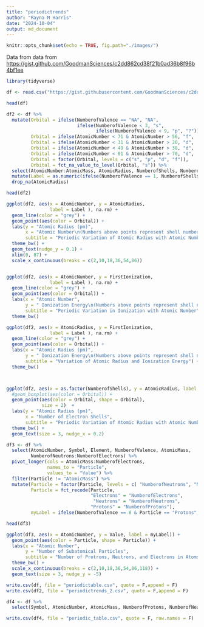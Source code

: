 ```yaml
---
title: "periodictrends"
author: "Rayna M Harris"
date: "2024-10-04"
output: md_document
---
```


```r
knitr::opts_chunk$set(echo = TRUE, fig.path="./images/")
```


Data from data from <https://gist.github.com/GoodmanSciences/c2dd862cd38f21b0ad36b8f96b4bf1ee>


```r
library(tidyverse)

df <- read.csv("https://gist.githubusercontent.com/GoodmanSciences/c2dd862cd38f21b0ad36b8f96b4bf1ee/raw/1d92663004489a5b6926e944c1b3d9ec5c40900e/Periodic%2520Table%2520of%2520Elements.csv")

head(df)

df2 <- df %>%
  mutate(Orbital = ifelse(NumberofValence == "NA", "NA",
                          ifelse(NumberofValence < 3, "s",
                                 ifelse(NumberofValence < 9, "p", "?"))),
         Orbital = ifelse(AtomicNumber < 71 & AtomicNumber > 56, "f",  Orbital),
         Orbital = ifelse(AtomicNumber < 31 & AtomicNumber > 20, "d",  Orbital),
         Orbital = ifelse(AtomicNumber < 49 & AtomicNumber > 38, "d",  Orbital),
         Orbital = ifelse(AtomicNumber < 81 & AtomicNumber > 70, "d",  Orbital),
         Orbital = factor(Orbital, levels = c("s", "p", "d", "f")),
         Orbital = fct_na_value_to_level(Orbital, "s")) %>%
  select(AtomicNumber:AtomicMass, AtomicRadius, NumberofShells, NumberofValence, Orbital, FirstIonization) %>%
  mutate(Label = as.numeric(ifelse(NumberofValence == 1, NumberofShells, ""))) %>%
  drop_na(AtomicRadius) 

head(df2)

ggplot(df2, aes(x = AtomicNumber, y = AtomicRadius,
                label = Label ), na.rm) +
  geom_line(color = "grey") +
  geom_point(aes(color = Orbital)) +
  labs(y = "Atomic Radius (pm)",
       x = "Atomic Number\n(Numbers above points represent shell numbers.)",
       subtitle = "Periodic Variation of Atomic Radius with Atomic Number") +
  theme_bw() +
  geom_text(nudge_y = 0.1) +
  xlim(0, 87) +
  scale_x_continuous(breaks = c(2,10,18,36,54,86)) 


ggplot(df2, aes(x = AtomicNumber, y = FirstIonization,
                label = Label ), na.rm) +
  geom_line(color = "grey") +
  geom_point(aes(color = Orbital)) +
  labs(x = "Atomic Number",
       y = " Ionization Energy\n(Numbers above points represent shell numbers.)",
       subtitle = "Periodic Variation in Ionization with Atomic Number") +
  theme_bw() 

ggplot(df2, aes(x = AtomicRadius, y = FirstIonization, 
                label = Label ), na.rm) +
  geom_line(color = "grey") +
  geom_point(aes(color = Orbital)) +
  labs(x = "Atomic Radius (pm)",
       y = " Ionization Energy\n(Numbers above points represent shell numbers.)",
       subtitle = "Variation of Atomic Radius and Ionization Energy") +
  theme_bw() 



ggplot(df2, aes(x = as.factor(NumberofShells), y = AtomicRadius, label = AtomicRadius)) +
  #geom_boxplot(aes(color = Orbital)) +
  geom_point(aes(color = Orbital, shape = Orbital),
             size = 2)  +
  labs(y = "Atomic Radius (pm)",
       x = "Number of Electron Shells",
       subtitle = "Periodic Variation of Atomic Radius with Atomic Number") +
  theme_bw() +
  geom_text(size = 3, nudge_x = 0.2)

df3 <- df %>%
  select(AtomicNumber, Symbol, Element, NumberofValence, AtomicMass,
         NumberofNeutrons:NumberofElectrons) %>%
  pivot_longer(cols = AtomicMass:NumberofElectrons, 
               names_to = "Particle", 
               values_to = "Value") %>%
  filter(Particle != "AtomicMass") %>%
  mutate(Particle = factor(Particle, levels = c( "NumberofNeutrons", "NumberofElectrons", "NumberofProtons")),
         Particle = fct_recode(Particle,
                               "Electrons" = "NumberofElectrons",
                                "Neutrons" = "NumberofNeutrons",
                               "Protons" = "NumberofProtons"),
         myLabel = ifelse(NumberofValence == 8 & Particle == "Protons", Symbol, ""))

head(df3)

ggplot(df3, aes(x = AtomicNumber, y = Value, label = myLabel)) +
  geom_point(aes(color = Particle, shape = Particle)) +
  labs(x = "Atomic Number",
       y = "Number of Subatomical Particles",
       subtitle = "Number of Protrons, Neutrons, and Electrons in Atoms") +
  theme_bw() +
  scale_x_continuous(breaks = c(2,10,18,36,54,86,118)) +
  geom_text(size = 3, nudge_y = -5)

```


```r
write.csv(df, file = "periodictable.csv", quote = F,append = F)
write.csv(df2, file = "periodictrends_2.csv", quote = F,append = F)

df4 <- df %>%
  select(Symbol, AtomicNumber, AtomicMass, NumberofProtons, NumberofNeutrons, NumberofElectrons, Element, Period, Phase, Type, NumberofShells, AtomicRadius:BoilingPoint, SpecificHeat, Discoverer, Year)

write.csv(df4, file = "periodic_table.csv", quote = F, row.names = F)
```